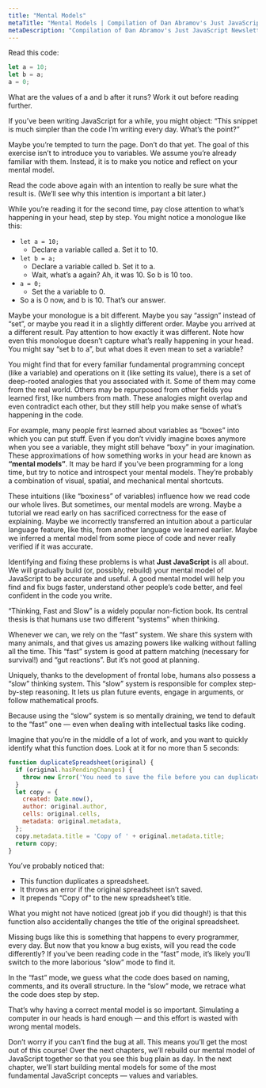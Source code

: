 ```yaml
---
title: "Mental Models"
metaTitle: "Mental Models | Compilation of Dan Abramov's Just JavaScript Newsletters"
metaDescription: "Compilation of Dan Abramov's Just JavaScript Newsletters"
---
```

Read this code:

```JavaScript
let a = 10;
let b = a;
a = 0;
```

What are the values of a and b after it runs? Work it out before reading further.

If you’ve been writing JavaScript for a while, you might object: “This snippet is much simpler than the code I’m writing every day. What’s the point?”

Maybe you’re tempted to turn the page. Don’t do that yet. The goal of this exercise isn’t to introduce you to variables. We assume you’re already familiar with them. Instead, it is to make you notice and reflect on your mental model.

Read the code above again with an intention to really be sure what the result is. (We’ll see why this intention is important a bit later.)

While you’re reading it for the second time, pay close attention to what’s happening in your head, step by step. You might notice a monologue like this:

- `let a = 10;`
    - Declare a variable called a. Set it to 10.
- `let b = a;`
    - Declare a variable called b. Set it to a.
	- Wait, what’s a again? Ah, it was 10. So b is 10 too.
- `a = 0;`
    - Set the a variable to 0.
- So a is 0 now, and b is 10. That’s our answer.

Maybe your monologue is a bit different. Maybe you say “assign” instead of “set”, or maybe you read it in a slightly different order. Maybe you arrived at a different result. Pay attention to how exactly it was different. Note how even this monologue doesn’t capture what’s really happening in your head. You might say “set b to a”, but what does it even mean to set a variable?

You might find that for every familiar fundamental programming concept (like a variable) and operations on it (like setting its value), there is a set of deep-rooted analogies that you associated with it. Some of them may come from the real world. Others may be repurposed from other fields you learned first, like numbers from math. These analogies might overlap and even contradict each other, but they still help you make sense of what’s happening in the code.

For example, many people first learned about variables as “boxes” into which you can put stuff. Even if you don’t vividly imagine boxes anymore when you see a variable, they might still behave “boxy” in your imagination. These approximations of how something works in your head are known as **“mental models”**. It may be hard if you’ve been programming for a long time, but try to notice and introspect your mental models. They’re probably a combination of visual, spatial, and mechanical mental shortcuts.

These intuitions (like “boxiness” of variables) influence how we read code our whole lives. But sometimes, our mental models are wrong. Maybe a tutorial we read early on has sacrificed correctness for the ease of explaining. Maybe we incorrectly transferred an intuition about a particular language feature, like this, from another language we learned earlier. Maybe we inferred a mental model from some piece of code and never really verified if it was accurate.

Identifying and fixing these problems is what **Just JavaScript** is all about. We will gradually build (or, possibly, rebuild) your mental model of JavaScript to be accurate and useful. A good mental model will help you find and fix bugs faster, understand other people’s code better, and feel confident in the code you write.

“Thinking, Fast and Slow” is a widely popular non-fiction book. Its central thesis is that humans use two different “systems” when thinking.

Whenever we can, we rely on the “fast” system. We share this system with many animals, and that gives us amazing powers like walking without falling all the time. This “fast” system is good at pattern matching (necessary for survival!) and “gut reactions”. But it’s not good at planning.

Uniquely, thanks to the development of frontal lobe, humans also possess a “slow” thinking system. This “slow” system is responsible for complex step-by-step reasoning. It lets us plan future events, engage in arguments, or follow mathematical proofs.

Because using the “slow” system is so mentally draining, we tend to default to the “fast” one — even when dealing with intellectual tasks like coding.

Imagine that you’re in the middle of a lot of work, and you want to quickly identify what this function does. Look at it for no more than 5 seconds:

```JavaScript
function duplicateSpreadsheet(original) {
  if (original.hasPendingChanges) {
    throw new Error('You need to save the file before you can duplicate it.');
  }
  let copy = {
    created: Date.now(),
    author: original.author,
    cells: original.cells,
    metadata: original.metadata,
  };
  copy.metadata.title = 'Copy of ' + original.metadata.title;
  return copy;
}
```

You’ve probably noticed that:
- This function duplicates a spreadsheet.
- It throws an error if the original spreadsheet isn’t saved.
- It prepends “Copy of” to the new spreadsheet’s title.

What you might not have noticed (great job if you did though!) is that this function also accidentally changes the title of the original spreadsheet.

Missing bugs like this is something that happens to every programmer, every day. But now that you know a bug exists, will you read the code differently? If you’ve been reading code in the “fast” mode, it’s likely you’ll switch to the more laborious “slow” mode to find it.

In the “fast” mode, we guess what the code does based on naming, comments, and its overall structure. In the “slow” mode, we retrace what the code does step by step.

That’s why having a correct mental model is so important. Simulating a computer in our heads is hard enough — and this effort is wasted with wrong mental models.

Don’t worry if you can’t find the bug at all. This means you’ll get the most out of this course! Over the next chapters, we’ll rebuild our mental model of JavaScript together so that you see this bug plain as day.
In the next chapter, we'll start building mental models for some of the most fundamental JavaScript concepts — values and variables.
